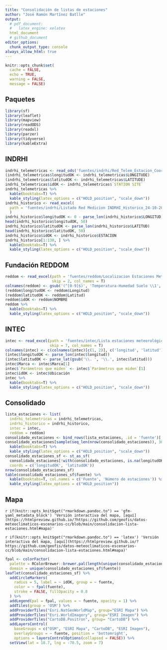 ```yaml
---
title: "Consolidación de listas de estaciones"
author: "José Ramón Martínez Batlle"
output:
  # pdf_document:
  #   latex_engine: xelatex
  html_document
  # github_document
editor_options: 
  chunk_output_type: console
always_allow_html: true
---
```


```r
knitr::opts_chunk$set(
  cache = FALSE, 
  echo = TRUE,
  warning = FALSE,
  message = FALSE)
```

## Paquetes

```r
library(sf)
library(leaflet)
library(mapview)
library(readODS)
library(readxl)
library(parzer)
library(tidyverse)
library(kableExtra)
```

## INDRHI

```r
indrhi_telemetricas <- read_ods('fuentes/indrhi/Red_Telem_Estacion_Coord-Sept2015.ods')
(indrhi_telemetricas$longitudOK <- indrhi_telemetricas$LONGITUDE)
(indrhi_telemetricas$latitudOK <- indrhi_telemetricas$LATITUDE)
indrhi_telemetricas$idOK <- indrhi_telemetricas$`STATION SITE`
indrhi_telemetricas %>%
  kable(booktabs=T) %>%
  kable_styling(latex_options = c("HOLD_position", "scale_down"))
indrhi_historico <- read_excel(
  path = 'fuentes/indrhi/Listado Red Medicion INDRHI_Historico_24-10-2022_revision_jr.xlsx'
  )
indrhi_historico$longitudOK <- 0 - parse_lon(indrhi_historico$LONGITUD)
head(indrhi_historico$longitudOK, 50)
indrhi_historico$latitudOK <- parse_lon(indrhi_historico$LATITUD)
head(indrhi_historico$latitudOK, 50)
indrhi_historico$idOK <- indrhi_historico$ESTACION
indrhi_historico[1:130, ] %>%
  kable(booktabs=T) %>%
  kable_styling(latex_options = c("HOLD_position", "scale_down"))
```

## Fundación REDDOM

```r
reddom <- read_excel(path = 'fuentes/reddom/Localizacion Estaciones Meterologicas CLIMARED_LT.xlsx',
                     skip = 2, col_names = T)
colnames(reddom) <- gsub('(^[0-9]$)', 'Temperatura-Humedad Suelo \\1', colnames(reddom))
(reddom$longitudOK <- reddom$Longitud)
(reddom$latitudOK <- reddom$Latitud)
reddom$idOK <- reddom$NOMBRE
reddom %>% 
  kable(booktabs=T) %>%
  kable_styling(latex_options = c("HOLD_position", "scale_down"))
```

## INTEC

```r
intec <- read_excel(path = 'fuentes/intec/Lista estaciones meteorológicas OCCR.xlsx',
                    skip = 7, col_names = T)
colnames(intec) <- c(colnames(intec)[c(1, 2)], c('longitud', 'latitud'), colnames(intec)[c(5, 6)])
(intec$longitudOK <- parse_lon(intec$longitud))
(intec$latitudOK <- parse_lat(gsub('\\. ', '\\.', intec$latitud)))
intec$Marca <- intec$Marca[1]
intec$`Parámetros que miden` <- intec$`Parámetros que miden`[1]
intec$idOK <- intec$Ubicación
intec %>% 
  kable(booktabs=T) %>%
  kable_styling(latex_options = c("HOLD_position", "scale_down"))
```

## Consolidado

```r
lista_estaciones <- list(
  indrhi_telemetricas = indrhi_telemetricas,
  indrhi_historico = indrhi_historico,
  intec = intec,
  reddom = reddom)
consolidado_estaciones <- bind_rows(lista_estaciones, .id = 'fuente')[, c('fuente', 'idOK', 'longitudOK', 'latitudOK')]
consolidado_estaciones[sample(seq_len(nrow(consolidado_estaciones)), 30), ] %>% 
  kable(booktabs=T) %>%
  kable_styling(latex_options = c("HOLD_position", "scale_down"))
consolidado_estaciones_sf <- st_as_sf(
  consolidado_estaciones[!with(consolidado_estaciones, is.na(longitudOK) | is.na(latitudOK)), ],
  coords = c('longitudOK', 'latitudOK'))
nrow(consolidado_estaciones_sf)
table(consolidado_estaciones_sf$fuente) %>%
  kable(booktabs=T, col.names = c('Fuente', 'Número de estaciones')) %>%
  kable_styling(latex_options = c("HOLD_position"))
```

## Mapa

`r if(knitr::opts_knit$get("rmarkdown.pandoc.to") == 'gfm-yaml_metadata_block') 'Versión interactiva del mapa, [aquí](https://htmlpreview.github.io/?https://github.com/geofis/datos-meteoclimaticos-escenarios-cc/blob/main/consolidacion-lista-estaciones.html#mapa)'`

`r if(knitr::opts_knit$get("rmarkdown.pandoc.to") == 'latex') 'Versión interactiva del mapa, [aquí](https://htmlpreview.github.io/?https://github.com/geofis/datos-meteoclimaticos-escenarios-cc/blob/main/consolidacion-lista-estaciones.html#mapa)'`

```r
fpal <- colorFactor(
  palette = RColorBrewer::brewer.pal(length(unique(consolidado_estaciones_sf$fuente)), 'Set1'),
  domain = unique(consolidado_estaciones_sf$fuente))
leaflet(consolidado_estaciones_sf) %>%
  addCircleMarkers(
    radius = 5, label = ~ idOK, group = ~ fuente,
    color = ~ fpal(fuente),
    stroke = FALSE, fillOpacity = 0.8
  ) %>%
  addLegend(pal = fpal, values = ~ fuente, opacity = 1) %>% 
  addTiles(group = 'OSM') %>%
  addProviderTiles("Esri.NatGeoWorldMap", group="ESRI Mapa") %>%
  addProviderTiles("Esri.WorldImagery", group="ESRI Imagen") %>%
  addProviderTiles("CartoDB.Positron", group= "CartoDB") %>%
  addLayersControl(
    baseGroups = c("OSM", "ESRI Mapa", "CartoDB", "ESRI Imagen"),
    overlayGroups = ~ fuente, position = 'bottomright',
    options = layersControlOptions(collapsed = FALSE)) %>% 
  setView(lat = 18.7, lng = -70.5, zoom = 7)
```
